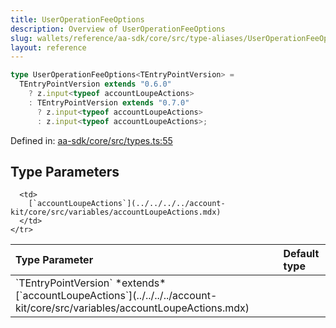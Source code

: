 ```yaml
---
title: UserOperationFeeOptions
description: Overview of UserOperationFeeOptions
slug: wallets/reference/aa-sdk/core/src/type-aliases/UserOperationFeeOptions
layout: reference
---
```


```ts
type UserOperationFeeOptions<TEntryPointVersion> =
  TEntryPointVersion extends "0.6.0"
    ? z.input<typeof accountLoupeActions>
    : TEntryPointVersion extends "0.7.0"
      ? z.input<typeof accountLoupeActions>
      : z.input<typeof accountLoupeActions>;
```

Defined in: [aa-sdk/core/src/types.ts:55](https://github.com/alchemyplatform/aa-sdk/blob/4987bdd63823427c48ec21401b71fa3cfc2d0675/aa-sdk/core/src/types.ts#L55)

## Type Parameters

<table>
  <thead>
    <tr>
      <th align="left">Type Parameter</th>
      <th align="left">Default type</th>
    </tr>
  </thead>

  <tbody>
    <tr>
      <td>
        `TEntryPointVersion` *extends* [`accountLoupeActions`](../../../../account-kit/core/src/variables/accountLoupeActions.mdx)
      </td>

      <td>
        [`accountLoupeActions`](../../../../account-kit/core/src/variables/accountLoupeActions.mdx)
      </td>
    </tr>

  </tbody>
</table>
